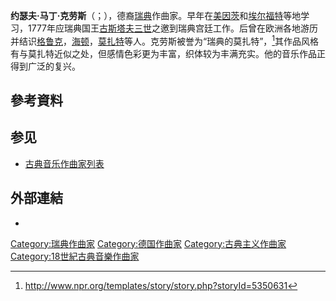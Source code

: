 {{Infobox classical
| 中文名       = 克劳斯
| 画像         = Joseph Martin Kraus.jpg
| 附注         =  
| 原文名       = Joseph Martin Kraus
| 国别         = 瑞典
| 出生日期     = {{birth date|1756|6|20}}
| 出生地       = 米尔腾贝格
| 逝世日期     = {{death date and age|1792|12|15|1756|6|20}}
| 逝世地       = 斯德哥尔摩
| 所属时期     = 古典主义
| 所属乐派     = 
| 擅长作品类型 = 管弦乐，室内乐，宗教音乐
| 代表作       =  数十首交响曲，小提琴协奏曲，多首弦乐四重奏，小提琴奏鸣曲，安魂曲，感恩赞
| 师从         = 
| 学生         = 
| 官方网站     = 
}}

'''约瑟夫·马丁·克劳斯'''（{{lang-de|Joseph Martin Kraus}}；{{bd|1756年|6月20日|1792年|12月15日}}），德裔[[瑞典|瑞典]]作曲家。早年在[[美因茨|美因茨]]和[[埃尔福特|埃尔福特]]等地学习，1777年应瑞典国王[[古斯塔夫三世|古斯塔夫三世]]之邀到瑞典宫廷工作。后曾在欧洲各地游历并结识[[格鲁克|格鲁克]]，[[海顿|海顿]]，[[莫扎特|莫扎特]]等人。克劳斯被誉为“瑞典的莫扎特”，<ref>http://www.npr.org/templates/story/story.php?storyId=5350631</ref>其作品风格有与莫扎特近似之处，但感情色彩更为丰富，织体较为丰满充实。{{when|近年来}}他的音乐作品正得到广泛的复兴。

== 參考資料 ==
<references/>

== 参见 ==
{{Portal box|古典音樂}}
* [[古典音乐作曲家列表|古典音乐作曲家列表]]

== 外部連結 ==
{{Commons category}}
{{wikiquote}}
* {{IMSLP|id=Kraus, Joseph Martin}}

{{Authority control}}

{{DEFAULTSORT:Kraus, Joseph Martin}}
[[Category:瑞典作曲家|Category:瑞典作曲家]]
[[Category:德国作曲家|Category:德国作曲家]]
[[Category:古典主义作曲家|Category:古典主义作曲家]]
[[Category:18世紀古典音樂作曲家|Category:18世紀古典音樂作曲家]]